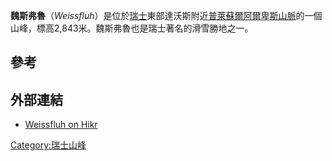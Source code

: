 {{Infobox mountain
| name = Weissfluh
| photo = Aerial Tramway Weissfluh.jpg
| photo_size = 285
| photo_caption = Aerial tramway from Weissfluhjoch to Weissfluh
| elevation_m = 2843
| elevation_ref = 
| prominence_m  = 497
| prominence_ref= <ref>Retrieved from the [[Swisstopo|Swisstopo]] topographic maps. The key col is the Strelapass (2,346 m).</ref>
| isolation_km = 11.5
| isolation_ref = <ref>Retrieved from [[Google_Earth|Google Earth]]. The nearest point of higher elevation is northwest of the [[Pischahorn|Pischahorn]].</ref>
| parent_peak = [[阿羅瑟羅特山|阿羅瑟羅特山]]
| listing = 
| location = [[瑞士|瑞士]][[格勞賓登州|格勞賓登州]]
| map = Switzerland
| map_caption = 於瑞士的位置
| range = [[普萊蘇爾阿爾卑斯山脈|普萊蘇爾阿爾卑斯山脈]]
| coordinates   = {{coord|46|50|6.6|N|9|47|39.8|E|type:mountain_region:CH_scale:100000|format=dms|display=inline,title}}
| range_coordinates = 
| coordinates_ref = 
| first_ascent = 
| easiest_route = [[Aerial_tramway|Aerial tramway]]
}}
'''魏斯弗魯'''（''Weissfluh''）是位於[[瑞士|瑞士]]東部達沃斯附近[[普萊蘇爾阿爾卑斯山脈|普萊蘇爾阿爾卑斯山脈]]的一個山峰，標高2,843米。魏斯弗魯也是瑞士著名的滑雪勝地之一。

== 參考 ==
{{reflist}}

== 外部連結 ==
* [http://www.hikr.org/dir/Weissfluh_5911/ Weissfluh on Hikr]

[[Category:瑞士山峰|Category:瑞士山峰]]